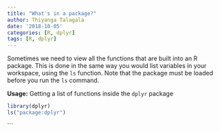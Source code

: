 ```yaml
---
title: "What's in a package?"
author: Thiyanga Talagala
date: '2018-10-05'
categories: [R, dplyr]
tags: [R, dplyr]
---
```


Sometimes we need to view all the functions that are built into an R package.
This is done in the same way you would list variables in your workspace, using the `ls` function. Note that the package must be loaded before you run the `ls` command.

**Usage:** Getting a list of functions inside the `dplyr` package

```r
library(dplyr)
ls("package:dplyr")
```



```